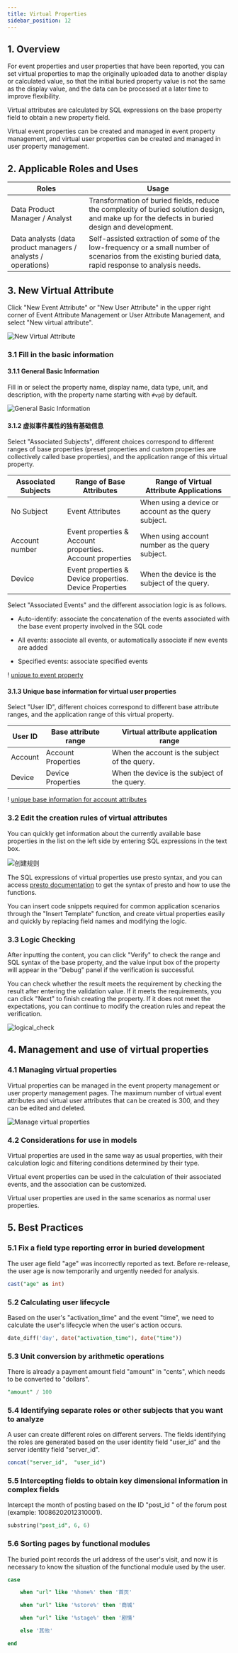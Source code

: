 ```yaml
---
title: Virtual Properties
sidebar_position: 12
---
```


## 1. Overview

For event properties and user properties that have been reported, you can set virtual properties to map the originally uploaded data to another display or calculated value, so that the initial buried property value is not the same as the display value, and the data can be processed at a later time to improve flexibility.

Virtual attributes are calculated by SQL expressions on the base property field to obtain a new property field.

Virtual event properties can be created and managed in event property management, and virtual user properties can be created and managed in user property management.

## 2. Applicable Roles and Uses


| Roles | Usage
| ------------------------- | ------------------------------------ |
| Data Product Manager / Analyst | Transformation of buried fields, reduce the complexity of buried solution design, and make up for the defects in buried design and development. |
| Data analysts (data product managers / analysts / operations) | Self-assisted extraction of some of the low-frequency or a small number of scenarios from the existing buried data, rapid response to analysis needs. |

## 3. New Virtual Attribute

Click "New Event Attribute" or "New User Attribute" in the upper right corner of Event Attribute Management or User Attribute Management, and select "New virtual attribute".

![New Virtual Attribute](/img/customEvent/virtual_1.png)

### 3.1 Fill in the basic information

#### 3.1.1 General Basic Information

Fill in or select the property name, display name, data type, unit, and description, with the property name starting with `#vp@` by default.


![General Basic Information](/img/customEvent/virtual_2.png)

#### 3.1.2 虚拟事件属性的独有基础信息

Select "Associated Subjects", different choices correspond to different ranges of base properties (preset properties and custom properties are collectively called base properties), and the application range of this virtual property.

| Associated Subjects | Range of Base Attributes | Range of Virtual Attribute Applications |
| ---- | -----------------------| ------------- |
| No Subject | Event Attributes | When using a device or account as the query subject. |
| Account number | Event properties & Account properties. <br /> Account properties | When using account number as the query subject. |
| Device | Event properties & Device properties. <br /> Device Properties | When the device is the subject of the query.

Select "Associated Events" and the different association logic is as follows.

- Auto-identify: associate the concatenation of the events associated with the base event property involved in the SQL code

- All events: associate all events, or automatically associate if new events are added

- Specified events: associate specified events

! [unique to event property](/img/customEvent/virtual_3.png)

#### 3.1.3 Unique base information for virtual user properties

Select "User ID", different choices correspond to different base attribute ranges, and the application range of this virtual property.

| User ID | Base attribute range | Virtual attribute application range |
| ---- | ------ | --------- |
| Account | Account Properties | When the account is the subject of the query. |
| Device | Device Properties | When the device is the subject of the query. |

! [unique base information for account attributes](/img/customEvent/virtual_4.png)

### 3.2 Edit the creation rules of virtual attributes

You can quickly get information about the currently available base properties in the list on the left side by entering SQL expressions in the text box.

![创建规则](/img/customEvent/virtual_5.png)

The SQL expressions of virtual properties use presto syntax, and you can access [presto documentation](https://trino.io/docs/332/functions.html) to get the syntax of presto and how to use the functions.

You can insert code snippets required for common application scenarios through the "Insert Template" function, and create virtual properties easily and quickly by replacing field names and modifying the logic.

### 3.3 Logic Checking

After inputting the content, you can click "Verify" to check the range and SQL syntax of the base property, and the value input box of the property will appear in the "Debug" panel if the verification is successful.

You can check whether the result meets the requirement by checking the result after entering the validation value. If it meets the requirements, you can click "Next" to finish creating the property. If it does not meet the expectations, you can continue to modify the creation rules and repeat the verification.

![logical_check](/img/customEvent/virtual_6.png)

## 4. Management and use of virtual properties

### 4.1 Managing virtual properties

Virtual properties can be managed in the event property management or user property management pages. The maximum number of virtual event attributes and virtual user attributes that can be created is 300, and they can be edited and deleted.

![Manage virtual properties](/img/customEvent/virtual_7.png)

### 4.2 Considerations for use in models

Virtual properties are used in the same way as usual properties, with their calculation logic and filtering conditions determined by their type.

Virtual event properties can be used in the calculation of their associated events, and the association can be customized.

Virtual user properties are used in the same scenarios as normal user properties.

## 5. Best Practices

### 5.1 Fix a field type reporting error in buried development

The user age field "age" was incorrectly reported as text. Before re-release, the user age is now temporarily and urgently needed for analysis.

```sql
cast("age" as int)
```

### 5.2 Calculating user lifecycle

Based on the user's "activation_time" and the event "time", we need to calculate the user's lifecycle when the user's action occurs.

```sql
date_diff('day', date("activation_time"), date("time"))
```

### 5.3 Unit conversion by arithmetic operations

There is already a payment amount field "amount" in "cents", which needs to be converted to "dollars".

```sql
"amount" / 100
```

### 5.4 Identifying separate roles or other subjects that you want to analyze

A user can create different roles on different servers. The fields identifying the roles are generated based on the user identity field "user_id" and the server identity field "server_id".

```sql
concat("server_id",  "user_id")
```

### 5.5 Intercepting fields to obtain key dimensional information in complex fields

Intercept the month of posting based on the ID "post_id " of the forum post (example: 10086202012310001).

```sql
substring("post_id", 6, 6)
```

### 5.6 Sorting pages by functional modules

The buried point records the url address of the user's visit, and now it is necessary to know the situation of the functional module used by the user.


```sql
case

    when "url" like '%home%' then '首页'

    when "url" like '%store%' then '商城'

    when "url" like '%stage%' then '剧情'

    else '其他'

end
```

